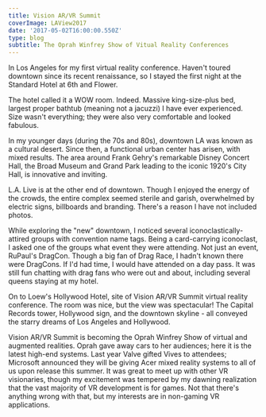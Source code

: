 ---
title: Vision AR/VR Summit
coverImage: LAView2017
date: '2017-05-02T16:00:00.550Z'
type: blog
subtitle: The Oprah Winfrey Show of Vitual Reality Conferences
---

In Los Angeles for my first virtual reality conference. Haven't toured downtown since its recent renaissance, so I stayed the first night at the Standard Hotel at 6th and Flower.

The hotel called it a WOW room. Indeed. Massive king-size-plus bed, largest proper bathtub (meaning not a jacuzzi) I have ever experienced. Size wasn't everything; they were also very comfortable and looked fabulous.

<LosAngelesHotel2017SlideShow />

In my younger days (during the 70s and 80s), downtown LA was known as a cultural desert. Since then, a functional urban center has arisen, with mixed results. The area around Frank Gehry's remarkable Disney Concert Hall, the Broad Museum and Grand Park leading to the iconic 1920's City Hall, is innovative and inviting. 

L.A. Live is at the other end of downtown. Though I enjoyed the energy of the crowds, the entire complex seemed sterile and garish, overwhelmed by electric signs, billboards and branding. There's a reason I have not included photos.

While exploring the "new" downtown, I noticed several iconoclastically-attired groups with convention name tags. Being a card-carrying iconoclast, I asked one of the groups what event they were attending. Not just an event, RuPaul's DragCon. Though a big fan of Drag Race, I hadn't known there were DragCons. If I'd had time, I would have attended on a day pass. It was still fun chatting with drag fans who were out and about, including several queens staying at my hotel.

<LosAngelesDowntown2017SlideShow />

On to Loew's Hollywood Hotel, site of Vision AR/VR Summit virtual reality conference. The room was nice, but the view was spectacular!
The Capital Records tower, Hollywood sign, and the downtown skyline - all conveyed the starry dreams of Los Angeles and Hollywood.

Vision AR/VR Summit is becoming the Oprah Winfrey Show of virtual and augmented realities. Oprah gave away cars to her audiences; here it is the latest high-end systems. Last year Valve gifted Vives to attendees; Microsoft announced they will be giving Acer mixed reality systems to all of us upon release this summer. It was great to meet up with other VR visionaries, though my excitement was tempered by my dawning realization that the vast majority of VR development is for games. Not that there's anything wrong with that, but my interests are in non-gaming VR applications.

<LosAngelesVR2017SlideShow />

